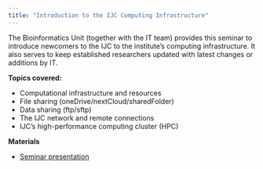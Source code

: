 ```yaml
---
title: "Introduction to the IJC Computing Infrastructure"
---
```



The Bioinformatics Unit (together with the IT team) provides this seminar to introduce newcomers to the IJC to the institute's computing infrastructure. It also serves to keep established researchers updated with latest changes or additions by IT. 


**Topics covered:**

* Computational infrastructure and resources
* File sharing (oneDrive/nextCloud/sharedFolder)
* Data sharing (ftp/sftp)
* The IJC network and remote connections
* IJC's high-performance computing cluster (HPC) 


**Materials**

- [Seminar presentation](data/Introduction_to_the_IJC_computing_infrastructure_Overview.April2025.pdf) 
